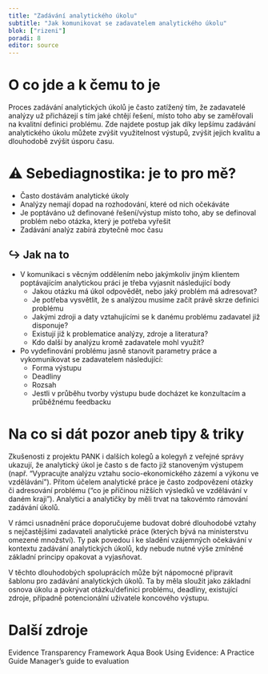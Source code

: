 ```yaml
---
title: "Zadávání analytického úkolu"
subtitle: "Jak komunikovat se zadavatelem analytického úkolu"
blok: ["rizeni"]
poradi: 8
editor: source
---
```


# O co jde a k čemu to je

Proces zadávání analytických úkolů je často zatížený tím, že zadavatelé analýzy už přicházejí s tím jaké chtějí řešení, místo toho aby se zaměřovali na kvalitní definici problému. Zde najdete postup jak díky lepšímu zadávání analytického úkolu můžete zvýšit využitelnost výstupů, zvýšit jejich kvalitu a dlouhodobě zvýšit úsporu času.  


# ⚠ Sebediagnostika: je to pro mě?

- Často dostávám analytické úkoly
- Analýzy nemají dopad na rozhodování, které od nich očekáváte 
- Je poptáváno už definované řešení/výstup místo toho, aby se definoval problém nebo otázka, který je potřeba vyřešit 
- Zadávání analýz zabírá zbytečně moc času 

:::{.strip .page-columns .page-full}

# ↪ Jak na to

- V komunikaci s věcným oddělením nebo jakýmkoliv jiným klientem poptávajícím analytickou práci je třeba vyjasnit následující body
  - Jakou otázku má úkol odpovědět, nebo jaký problém má adresovat? 
  - Je potřeba vysvětlit, že s analýzou musíme začít právě skrze definici problému
  - Jakými zdroji a daty vztahujícími se k danému problému zadavatel již disponuje?
  - Existují již k problematice analýzy, zdroje a literatura?
  - Kdo další by analýzu kromě zadavatele mohl využít? 
- Po vydefinování problému jasně stanovit parametry práce a vykomunikovat se zadavatelem následující:  
  - Forma výstupu
  - Deadliny
  - Rozsah
  - Jestli v průběhu tvorby výstupu bude docházet ke konzultacím a průběžnému feedbacku  


:::

# Na co si dát pozor aneb tipy & triky

Zkušenosti z projektu PANK i dalších kolegů a kolegyň z veřejné správy ukazují, že analytický úkol je často s de facto již stanoveným výstupem (např. “Vypracujte analýzu vztahu socio-ekonomického zázemí a výkonu ve vzdělávání”). Přitom účelem analytické práce je často zodpovězení otázky či adresování problému (“co je příčinou nižších výsledků ve vzdělávání v daném kraji”). Analytici a analytičky by měli trvat na takovémto rámování zadávání úkolů. 

V rámci usnadnění práce doporučujeme budovat dobré dlouhodobé vztahy s nejčastějšími zadavateli analytické práce (kterých bývá na ministerstvu omezené množství). Ty pak povedou i ke sladění vzájemných očekávání v kontextu zadávání analytických úkolů, kdy nebude nutné výše zmíněné základní principy opakovat a vyjasňovat.  

V těchto dlouhodobých spoluprácích může být nápomocné připravit šablonu pro zadávání analytických úkolů. Ta by měla sloužit jako základní osnova úkolu a pokrývat otázku/definici problému, deadliny, existující zdroje, případně potencionální uživatele koncového výstupu. 

# Další zdroje

Evidence Transparency Framework
Aqua Book 
Using Evidence: A Practice Guide
Manager's guide to evaluation 
